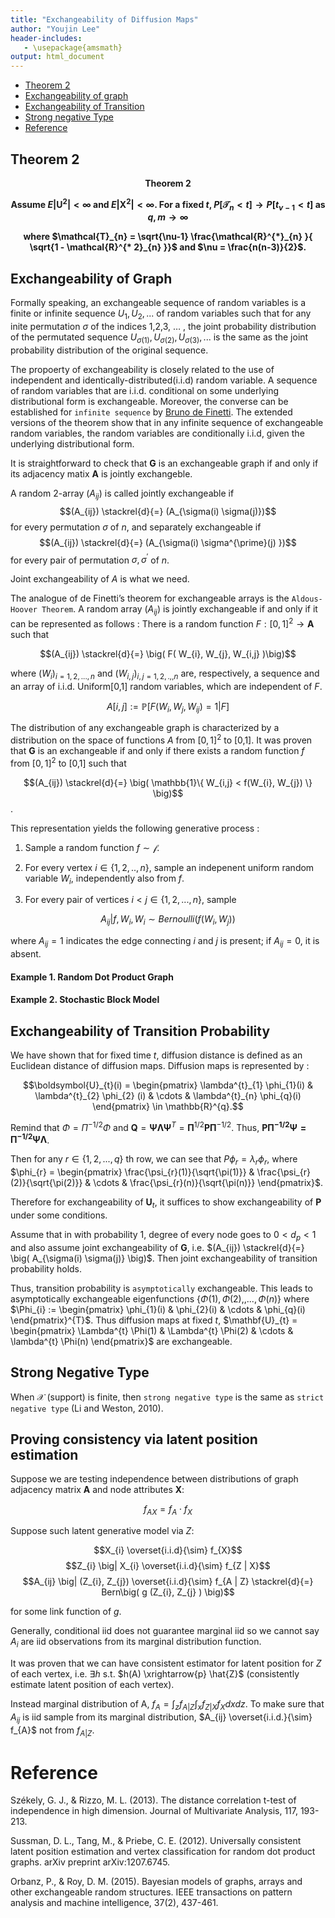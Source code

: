 ```yaml
---
title: "Exchangeability of Diffusion Maps" 
author: "Youjin Lee"
header-includes:
   - \usepackage{amsmath}
output: html_document
---
```


- [Theorem 2](#Theorem2)
- [Exchangeability of graph](#exchangeability1)
- [Exchangeability of Transition](#exchangeability2)
- [Strong negative Type](#strong)
- [Reference](#Reference)

## Theorem 2 

<a name = "Theorem2"/>
<b> $$\mbox{Theorem 2}$$  <center>  Assume $E| \boldsymbol{U}^2 | < \infty$   and $E | \boldsymbol{X}^2 | < \infty$. For a fixed $t$, $P[ \mathcal{T}_{n} < t ] \rightarrow P[t_{\nu - 1} < t]$ as $q,m \rightarrow \infty$

where $\mathcal{T}_{n} = \sqrt{\nu-1} \frac{\mathcal{R}^{*}_{n} }{ \sqrt{1 - \mathcal{R}^{* 2}_{n} }}$ and $\nu = \frac{n(n-3)}{2}$.
</center></b> 


## Exchangeability of Graph
<a names="exchangeability1"/>

Formally speaking, an exchangeable sequence of random variables is a finite or infinite sequence $U_{1}, U_{2}, ...$ of random variables such that for any inite permutation $\sigma$ of the indices 1,2,3, ... , the joint probability distribution of the permutated sequence 
$U_{\sigma(1)}, U_{\sigma(2)}, U_{\sigma(3)}, ...$
is the same as the joint probability distribution of the original sequence. 

The propoerty of exchangeability is closely related to the use of independent and identically-distributed(i.i.d) random variable. A sequence of random variables that are i.i.d. conditional on some underlying distributional form is exchangeable. Moreover, the converse can be established for ``infinite sequence`` by [Bruno de Finetti](#Finetti). The extended versions of the theorem show that in any infinite sequence of exchangeable random variables, the random variables are conditionally i.i.d, given the underlying distributional form.  

It is straightforward to check that $\mathbf{G}$ is an exchangeable graph if and only if its adjacency matix $\mathbf{A}$ is jointly exchangeble.  

A random 2-array $(A_{ij})$ is called $\mathbf{\mbox{jointly exchangeable}}$ if 
$$(A_{ij}) \stackrel{d}{=} (A_{\sigma(i) \sigma(j)})$$
for every permutation $\sigma$ of $n$,
and separately exchangeable if 
$$(A_{ij}) \stackrel{d}{=} (A_{\sigma(i) \sigma^{\prime}(j) })$$
for every pair of permutation $\sigma, \sigma^{\prime}$ of $n$.

$\mathbf{\mbox{Joint exchangeability}}$ of $A$ is what we need. 

The analogue of de Finetti's theorem for exchangeable arrays is the ``Aldous-Hoover Theorem``. A random array $(A_{ij})$ is jointly exchangeable if and only if it can be represented as follows : There is a random function $F : [0,1]^2 \rightarrow \mathbf{A}$ such that

$$(A_{ij}) \stackrel{d}{=} \big( F( W_{i}, W_{j}, W_{i,j} )\big)$$

where $(W_{i})_{i = 1,2,... , n}$ and $(W_{i,j})_{i,j=1,2,.,,n}$ are, respectively, a sequence and an array of i.i.d. Uniform[0,1] random variables, which are independent of $F$. 

$$A[i,j] := \mathbb{P} \big[  F(W_{i},W_{j}, W_{ij}) = 1  \big| F \big]$$

The distribution of any exchangeable graph is characterized by a distribution on the space of functions $A$ from $[0,1]^2$ to [0,1]. 
It was proven that $\mathbf{G}$ is an exchangeable if and only if there exists a random function $f$ from $[0,1]^2$ to [0,1] such that 

$$(A_{ij}) \stackrel{d}{=} \big( \mathbb{1}\{ W_{i,j} < f(W_{i}, W_{j})   \}   \big)$$.


This representation yields the following generative process : 

(1) Sample a random function $f \sim \mathcal{f}$.

(2) For every vertex $i \in \{1,2, .. , n\}$, sample an indepenent uniform random variable $W_{i}$, independently also from $f$.

(3) For every pair of vertices $i < j \in \{1,2, ... , n\}$, sample

$$A_{ij} | f, W_{i}, W_{i} \sim Bernoulli \big( f(W_{i}, W_{j} ) \big)$$

where $A_{ij} = 1$ indicates the edge connecting $i$ and $j$ is present; if $A_{ij} = 0$, it is absent. 


#### Example 1. Random Dot Product Graph


#### Example 2. Stochastic Block Model 



## Exchangeability of Transition Probability
<a names="exchangeability2"/>

We have shown that for fixed time $t$, diffusion distance is defined as an Euclidean distance of diffusion maps. Diffusion maps is represented by :

$$\boldsymbol{U}_{t}(i) = \begin{pmatrix} \lambda^{t}_{1} \phi_{1}(i) & \lambda^{t}_{2} \phi_{2} (i)  & \cdots & \lambda^{t}_{n} \phi_{q}(i) \end{pmatrix} \in \mathbb{R}^{q}.$$

Remind that $\Phi = \Pi^{-1/2}\Phi$ and $\mathbf{Q}=\mathbf{\Psi}\mathbf{\Lambda}\mathbf{\Psi}^{T} = \mathbf{\Pi}^{1/2} \mathbf{P} \mathbf{\Pi}^{-1/2}$. 
Thus, $\mathbf{P \Pi^{-1/2} \Psi = \Pi^{-1/2} \Psi \Lambda}$. 


Then for any $r \in \{1,2, ... , q \}$ th row, we can see that $P \phi_{r} = \lambda_{r} \phi_{r}$, where $\phi_{r} = \begin{pmatrix}  \frac{\psi_{r}(1)}{\sqrt{\pi(1)}} & \frac{\psi_{r}(2)}{\sqrt{\pi(2)}} & \cdots & \frac{\psi_{r}(n)}{\sqrt{\pi(n)}} \end{pmatrix}$.

Therefore for exchangeability of $\mathbf{U}_{t}$, it suffices to show exchangeability of $\mathbf{P}$ under some conditions.

Assume that in with probability 1, degree of every node goes to $0< d_{p} < 1$ and also assume joint exchangeability of $\mathbf{G}$, i.e. $(A_{ij}) \stackrel{d}{=} \big( A_{\sigma(i) \sigma(j)} \big)$. Then joint exchangeability of transition probability holds.




Thus, transition probability is ``asymptotically`` exchangeable. 
This leads to asymptotically exchangeable eigenfunctions $\{ \Phi(1), \Phi(2), , ... , \Phi(n) \}$ where $\Phi_{i} := \begin{pmatrix} \phi_{1}(i) & \phi_{2}(i) & \cdots & \phi_{q}(i) \end{pmatrix}^{T}$. Thus diffusion maps at fixed $t$, $\mathbf{U}_{t} = \begin{pmatrix} \Lambda^{t} \Phi(1)  & \Lambda^{t} \Phi(2) & \cdots & \lambda^{t} \Phi(n)  \end{pmatrix}$ are exchangeable. 





## Strong Negative Type
<a name = "strong"/>

When $\mathcal{X}$ (support) is finite, then ``strong negative type`` is the same as ``strict negative type`` (Li and Weston, 2010). 



## Proving consistency via latent position estimation

Suppose we are testing independence between distributions of graph adjacency matrix $\mathbf{A}$ and node attributes $\mathbf{X}$:

$$f_{AX} = f_{A} \cdot f_{X}$$

Suppose such latent generative model via $Z$:

$$X_{i} \overset{i.i.d}{\sim} f_{X}$$
$$Z_{i} \big| X_{i} \overset{i.i.d}{\sim} f_{Z | X}$$
$$A_{ij} \big| (Z_{i}, Z_{j}) \overset{i.i.d}{\sim} f_{A | Z} \stackrel{d}{=} Bern\big( g (Z_{i}, Z_{j} )  \big)$$

for some link function of $g$.

Generally, conditional iid does not guarantee marginal iid so we cannot say $A_{i}$ are iid observations from its marginal distribution function. 

It was proven that we can have consistent estimator for latent position for $Z$ of each vertex, i.e. $\exists h$ s.t. $h(A) \xrightarrow{p} \hat{Z}$ (consistently estimate latent position of each vertex). 

Instead marginal distribution of A, $f_{A} = \int_{z} f_{A|Z} \int_{x} f_{Z|X} f_{X} dx dz$. To make sure that $A_{ij}$ is iid sample from its marginal distribution, $A_{ij} \overset{i.i.d.}{\sim} f_{A}$ not from $f_{A | Z}$. 


# Reference
<a name="Reference"/>

<a name = "Szekely2"/> Székely, G. J., & Rizzo, M. L. (2013). The distance correlation t-test of independence in high dimension. Journal of Multivariate Analysis, 117, 193-213.

<a name = "Sussman"/> Sussman, D. L., Tang, M., & Priebe, C. E. (2012). Universally consistent latent position estimation and vertex classification for random dot product graphs. arXiv preprint arXiv:1207.6745.

<a name = "Orbanz"/> Orbanz, P., & Roy, D. M. (2015). Bayesian models of graphs, arrays and other exchangeable random structures. IEEE transactions on pattern analysis and machine intelligence, 37(2), 437-461.
